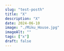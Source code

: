 ---
slug: "test-posth"
title: "X"
description: "X"
date: 2024-06-10
image: "./Miku_House.jpg"
imageAlt: ""
tags: ["x"]
draft: false
---
